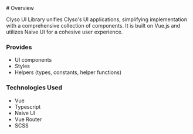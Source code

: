 
<Meta title="Overview" />

<div className="sb-container">
  # Overview

Clyso UI Library unifies Clyso's UI applications, simplifying implementation with a comprehensive collection of components. It is built on Vue.js and utilizes Naive UI for a cohesive user experience.

### Provides

- UI components
- Styles
- Helpers (types, constants, helper functions)

### Technologies Used

- Vue
- Typescript
- Naive UI
- Vue Router
- SCSS

</div>
